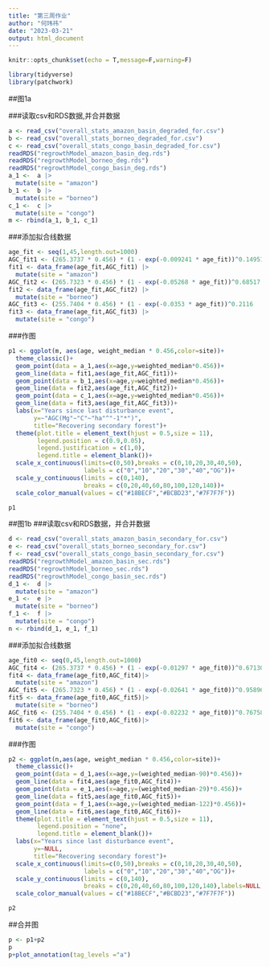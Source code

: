 ```yaml
---
title: "第三周作业"
author: "何玮祎"
date: "2023-03-21"
output: html_document
---
```


```r
knitr::opts_chunk$set(echo = T,message=F,warning=F)
```

```r
library(tidyverse)
library(patchwork)
```

##图1a

###读取csv和RDS数据,并合并数据
```r
a <- read_csv("overall_stats_amazon_basin_degraded_for.csv")
b <- read_csv("overall_stats_borneo_degraded_for.csv")
c <- read_csv("overall_stats_congo_basin_degraded_for.csv")
readRDS("regrowthModel_amazon_basin_deg.rds")
readRDS("regrowthModel_borneo_deg.rds")
readRDS("regrowthModel_congo_basin_deg.rds")
a_1 <-  a |>  
  mutate(site = "amazon")
b_1 <-  b |> 
  mutate(site = "borneo")
c_1 <-  c |>  
  mutate(site = "congo")
m <- rbind(a_1, b_1, c_1)
```
###添加拟合线数据
```r
age_fit <- seq(1,45,length.out=1000)
AGC_fit1 <- (265.3737 * 0.456) * (1 - exp(-0.009241 * age_fit))^0.149511
fit1 <- data_frame(age_fit,AGC_fit1) |>   
  mutate(site = "amazon")
AGC_fit2 <- (265.7323 * 0.456) * (1 - exp(-0.05268 * age_fit))^0.68517
fit2 <- data_frame(age_fit,AGC_fit2) |> 
  mutate(site = "borneo")
AGC_fit3 <- (255.7404 * 0.456) * (1 - exp(-0.0353 * age_fit))^0.2116
fit3 <- data_frame(age_fit,AGC_fit3) |> 
  mutate(site = "congo")
```
###作图
```r
p1 <- ggplot(m, aes(age, weight_median * 0.456,color=site))+
  theme_classic()+
  geom_point(data = a_1,aes(x=age,y=weighted_median*0.456))+
  geom_line(data = fit1,aes(age_fit,AGC_fit1))+
  geom_point(data = b_1,aes(x=age,y=weighted_median*0.456))+
  geom_line(data = fit2,aes(age_fit,AGC_fit2))+
  geom_point(data = c_1,aes(x=age,y=weighted_median*0.456))+
  geom_line(data = fit3,aes(age_fit,AGC_fit3))+
  labs(x="Years since last disturbance event",
       y=~"AGC(Mg"~"C"~"ha"^"-1"*")",
       title="Recovering secondary forest")+
  theme(plot.title = element_text(hjust = 0.5,size = 11),
        legend.position = c(0.9,0.05),
        legend.justification = c(1,0),
        legend.title = element_blank())+
  scale_x_continuous(limits=c(0,50),breaks = c(0,10,20,30,40,50),
                     labels = c("0","10","20","30","40","OG"))+
  scale_y_continuous(limits = c(0,140),
                     breaks = c(0,20,40,60,80,100,120,140))+
  scale_color_manual(values = c("#18BECF","#BCBD23","#7F7F7F"))

p1
```

##图1b
###读取csv和RDS数据，并合并数据
```r
d <- read_csv("overall_stats_amazon_basin_secondary_for.csv")
e <- read_csv("overall_stats_borneo_secondary_for.csv")
f <- read_csv("overall_stats_congo_basin_secondary_for.csv")
readRDS("regrowthModel_amazon_basin_sec.rds")
readRDS("regrowthModel_borneo_sec.rds")
readRDS("regrowthModel_congo_basin_sec.rds")
d_1 <-  d |>  
  mutate(site = "amazon")
e_1 <-  e |> 
  mutate(site = "borneo")
f_1 <-  f |>  
  mutate(site = "congo")
n <- rbind(d_1, e_1, f_1)
```
###添加拟合线数据
```r
age_fit0 <- seq(0,45,length.out=1000)
AGC_fit4 <- (265.3737 * 0.456) * (1 - exp(-0.01297 * age_fit0))^0.67130
fit4 <- data_frame(age_fit0,AGC_fit4)|>   
  mutate(site = "amazon")
AGC_fit5 <- (265.7323 * 0.456) * (1 - exp(-0.02641 * age_fit0))^0.95896
fit5 <- data_frame(age_fit0,AGC_fit5)|> 
  mutate(site = "borneo")
AGC_fit6 <- (255.7404 * 0.456) * (1 - exp(-0.02232 * age_fit0))^0.76758
fit6 <- data_frame(age_fit0,AGC_fit6)|> 
  mutate(site = "congo")
```
###作图
```r
p2 <- ggplot(n,aes(age, weight_median * 0.456,color=site))+
  theme_classic()+
  geom_point(data = d_1,aes(x=age,y=(weighted_median-90)*0.456))+
  geom_line(data = fit4,aes(age_fit0,AGC_fit4))+
  geom_point(data = e_1,aes(x=age,y=(weighted_median-29)*0.456))+
  geom_line(data = fit5,aes(age_fit0,AGC_fit5))+
  geom_point(data = f_1,aes(x=age,y=(weighted_median-122)*0.456))+
  geom_line(data = fit6,aes(age_fit0,AGC_fit6))+
  theme(plot.title = element_text(hjust = 0.5,size = 11),
        legend.position = "none", 
        legend.title = element_blank())+
  labs(x="Years since last disturbance event",
       y=~NULL,
       title="Recovering secondary forest")+
  scale_x_continuous(limits=c(0,50),breaks = c(0,10,20,30,40,50),
                     labels = c("0","10","20","30","40","OG"))+
  scale_y_continuous(limits = c(0,140),
                     breaks = c(0,20,40,60,80,100,120,140),labels=NULL)+
  scale_color_manual(values = c("#18BECF","#BCBD23","#7F7F7F"))

p2
```

##合并图
```r
p <- p1+p2
p
p+plot_annotation(tag_levels ="a")

```


